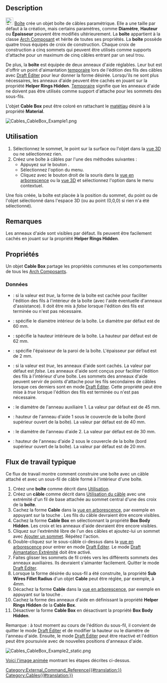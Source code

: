<languages/>

{{Docnav/fr
|[[Cables_Cable/fr|Câble]]
|[[Cables_CableConnector/fr|Connecteur]]
|[[Cables_Workbench/fr|Cables]]
|IconL=Cables_Cable.svg
|IconR=Cables_CableConnector.svg
|IconC=Cables_workbench_icon.svg
}}

{{GuiCommand/fr
|Name=Cables CableBox
|Name/fr=Cables Boîte
|MenuLocation=Cables → Cable Box
|Workbenches=[[Cables_Workbench/fr|Cables]]
|Shortcut=
|Version=0.1.0
|SeeAlso=[[Cables_Cable/fr|Cables Câble]], [[Cables_CableConnector/fr|Cables Connecteur]]
}}

==Description==

[[Image:Cables_CableBox.svg|24px]] [[Cables_CableBox/fr|Boîte]] crée un objet boîte de câbles paramétrique. Elle a une taille par défaut à la création, mais certains paramètres, comme '''Diamètre''', '''Hauteur''' ou '''Épaisseur''' peuvent être modifiés ultérieurement. La '''boîte''' appartient à la classe [[Arch_Component/fr|Arch Composant]] et hérite de toutes ses propriétés. La '''boîte''' possède quatre trous équipés de croix de construction. Chaque croix de construction a cinq sommets qui peuvent être utilisés comme supports d'attache pour un maximum de cinq câbles entrant par un seul trou.

De plus, la '''boîte''' est équipée de deux anneaux d'aide réglables. Leur but est d'offrir un point d'aimantation <u>temporaire</u> lors de l'édition des fils des câbles avec [[Draft_Edit/fr|Draft Éditer]] pour leur donner la forme désirée. Lorsqu'ils ne sont plus nécessaires, les anneaux d'aide peuvent être cachés en jouant sur la propriété '''Helper Rings Hidden'''. <u>Temporaire</u> signifie que les anneaux d'aide ne doivent pas être utilisés comme support d'attache pour les sommets des sous-fils.

L'objet '''Cable Box''' peut être coloré en rattachant le [[Arch_SetMaterial/fr|matétiau]] désiré à la propriété '''Material'''.

[[Image:Cables_CableBox_Example1.png]]
{{Caption|Exemple de boîte pour câbles par défaut :<br/>Il y a des croix de construction visibles à l'intérieur des trous et des anneaux d'aide à l'intérieur d'une boîte.}}

<span id="Usage"></span>
==Utilisation==

# Sélectionnez le sommet, le point sur la surface ou l'objet dans la [[3D_view/fr|vue 3D]] ou ne sélectionnez rien.
# Créez une boîte à câbles par l'une des méthodes suivantes :
#* Appuyez sur le bouton {{Button|[[Image:Cables_CableBox.svg|16px]] [[Cables_CableBox/fr|Cable Box]]}}.
#* Sélectionnez l'option {{MenuCommand|Cables → [[Image:Cables_CableBox.svg|16px]] Cable Box}} du menu.
#* Cliquez avec le bouton droit de la souris dans la [[Tree_view/fr|vue en arborescence]] ou la [[3D_view/fr|vue 3D]] et sélectionnez l'option {{MenuCommand|Cables → [[Image:Cables_CableBox.svg|16px]] Cable Box}} dans le menu contextuel.

Une fois créée, la boîte est placée à la position du sommet, du point ou de l'objet sélectionné dans l'espace 3D (ou au point (0,0,0) si rien n'a été sélectionné).

<span id="Notes"></span>
==Remarques==

Les anneaux d'aide sont visibles par défaut. Ils peuvent être facilement cachés en jouant sur la propriété '''Helper Rings Hidden'''.

<span id="Properties"></span>
==Propriétés==

Un objet '''Cable Box''' partage les propriétés communes et les comportements de tous les [[Arch_Component/fr|Arch Composants]].

<span id="Data"></span>
===Données===

{{TitleProperty|Cable Box}}

* {{PropertyData|Box Body Hidden|Bool}} : si la valeur est ''true'', la forme de la boîte est cachée pour faciliter l'édition des fils à l'intérieur de la boîte (avec l'aide éventuelle d'anneaux d'assistance). Il doit être mis à ''false'' lorsque l'édition des fils est terminée ou n'est pas nécessaire.
* {{PropertyData|Diameter|Length}} : spécifie le diamètre intérieur de la boîte. Le diamètre par défaut est de 60 mm.
* {{PropertyData|Height|Length}} : spécifie la hauteur intérieure de la boîte. La hauteur par défaut est de 62 mm.
* {{PropertyData|Thickness|Length}} : spécifie l'épaisseur de la paroi de la boîte. L'épaisseur par défaut est de 2 mm.

{{TitleProperty|Cable Box Helpers}}

* {{PropertyData|Helper Rings Hidden|Bool}} : si la valeur est ''true'', les anneaux d'aide sont cachés. La valeur par défaut est ''false''. Les anneaux d'aide sont conçus pour faciliter l'édition des fils à l'intérieur d'une boîte. Les sommets des anneaux d'aide peuvent servir de points d'attache pour les fils secondaires de câbles lorsque ces derniers sont en mode [[Draft_Edit/fr|Draft Éditer]]. Cette propriété peut être mise à ''true'' lorsque l'édition des fils est terminée ou n'est pas nécessaire.
* {{PropertyData|Ring 1 Diameter|Length}} : le diamètre de l'anneau auxiliaire 1. La valeur par défaut est de 45 mm.
* {{PropertyData|Ring 1 Height|Length}} : hauteur de l'anneau d'aide 1 sous le couvercle de la boîte (bord supérieur ouvert de la boîte). La valeur par défaut est de 40 mm.
* {{PropertyData|Ring 2 Diameter|Length}} : le diamètre de l'anneau d'aide 2. La valeur par défaut est de 30 mm.
* {{PropertyData|Ring 2 Height|Length}} : hauteur de l'anneau d'aide 2 sous le couvercle de la boîte (bord supérieur ouvert de la boîte). La valeur par défaut est de 20 mm.

<span id="Typical_workflow"></span>
== Flux de travail typique ==

Ce flux de travail montre comment construire une boîte avec un câble attaché et avec un sous-fil de câble formé à l'intérieur d'une boîte.

# Créez une '''boîte''' comme décrit dans [[#Utilisation|Utilisation]].
# Créez un '''câble''' comme décrit dans [[Cables_Cable/fr#Utilisation|Utilisation du câble]] avec une extrémité d'un fil de base attachée au sommet central d'une des croix de la '''boîte'''.
# Cachez la forme '''Cable''' dans la [[Tree_view/fr|vue en arborescence]], par exemple en appuyant sur la touche {{KEY|Espace}}. Les fils du câble devraient être encore visibles.
# Cachez la forme '''Cable Box''' en sélectionnant la propriété '''Box Body Hidden'''. Les croix et les anneaux d'aide devraient être encore visibles.
# Cliquez sur l'extrémité libre de l'un des câbles et ajoutez-lui un sommet avec [[Cables_AddVertex/fr|Ajouter un sommet]]. Répétez l'action.
# Double-cliquez sur le sous-câble ci-dessus dans la [[Tree_view/fr|vue en arborescence]] pour entrer en mode [[Draft_Edit/fr|Draft Éditer]]. Le mode [[Draft_Snap_Endpoint/fr|Draft Aimantation Extrémité]] doit être activé.
# Faites glisser les sommets de fil créés vers les différents sommets des anneaux auxiliaires. Ils devraient s'aimanter facilement. Quitter le mode [[Draft_Edit/fr|Draft Éditer]].
# Lorsque la forme désirée du sous-fil a été construite, la propriété '''Sub Wires Fillet Radius''' d'un objet '''Cable''' peut être réglée, par exemple, à 4mm.
# Décachez la forme '''Cable''' dans la [[Tree_view/fr|vue en arborescence]], par exemple en appuyant sur la touche {{KEY|Espace}}.
# Cachez la forme des anneaux d'aide en définissant la propriété '''Helper Rings Hidden''' de la '''Cable Box'''.
# Désactiver la forme '''Cable Box''' en désactivant la propriété '''Box Body Hidden'''.

Remarque : à tout moment au cours de l'édition du sous-fil, il convient de quitter le mode [[Draft_Edit/fr|Draft Éditer]] et de modifier la hauteur ou le diamètre de l'anneau d'aide. Ensuite, le mode [[Draft_Edit/fr|Draft Éditer]] peut être réactivé et l'édition peut être poursuivie avec de nouvelles positions d'anneaux d'aide.

[[Image:Cables_CableBox_Example2_static.png]]
{{Caption|Exemple d'un sous-fil de câble formé à l'intérieur d'une boîte}}

[[Cables_Example3_CableBox|Voici l'image animée]] montrant les étapes décrites ci-dessus.


{{Docnav/fr
|[[Cables_Cable/fr|Câble]]
|[[Cables_CableConnector/fr|Connecteur]]
|[[Cables_Workbench/fr|Cables]]
|IconL=Cables_Cable.svg
|IconR=Cables_CableConnector.svg
|IconC=Cables_workbench_icon.svg
}}

[[Category:External_Command_Reference{{#translation:}}]]
[[Category:Cables{{#translation:}}]]